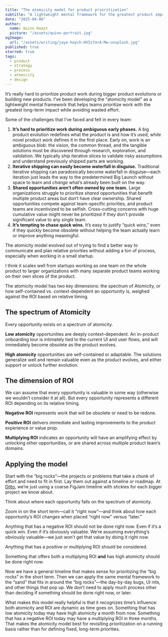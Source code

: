 ```yaml
---
title: "The atomicity model for product prioritization"
subtitle: "A lightweight mental framework for the greatest product impact while avoiding wasted effort"
date: "2025-04-06"
author:
  name: Quinn Keast
  picture: "/assets/quinn-portrait.jpg"
ogImage:
  url: "/assets/writing/jaye-haych-HVIiYarA-Mw-unsplash.jpg"
published: true
starred: true
tags:
  - product
  - strategy
  - process
  - atomicity
  - design
---
```


It’s really hard to prioritize product work during bigger product evolutions or building new products. I’ve been developing the “atomicity model” as a lightweight mental framework that helps teams prioritize work with the greatest long-term impact while avoiding wasted effort.

Some of the challenges that I’ve faced and felt in every team:

1. **It’s hard to prioritize work during ambiguous early phases.** A big product evolution redefines what the product is and how it’s used, while novel product work defines it in the first place. Early on, work is an ambiguous blob: the vision, the common thread, and the tangible solutions must be discovered through research, exploration, and validation. We typically ship iterative slices to validate risky assumptions and understand previously shipped parts are working.
2. **Iterative shipping can easily become waterfall in disguise.** Traditional iterative shipping can paradoxically become waterfall in disguise—each iteration just leads the way to the predetermined Big Launch without space to learn and _change_ what’s already been built on the way.
3. **Shared opportunities aren’t often owned by one team.** Large organizations struggle to prioritize _shared_ opportunities that benefit multiple product areas but don’t have clear ownership. Shared opportunities compete against team-specific priorities, and product teams are incentivized to be selfish. Cross-cutting concerns with huge cumulative value might never be prioritized if they don’t provide significant value to any _single_ team.
4. **It’s tempting to chase quick wins.** It’s easy to justify “quick wins,” even if they quickly become obsolete without helping the team actually learn or improve anything meaningful.

The atomicity model evolved out of trying to find a better way to communicate and plan relative priorities without adding a ton of process, especially when working in a small startup.

I think it scales well from startups working as one team on the whole product to larger organizations with many separate product teams working on their own slices of the product.

The atomicity model has two key dimensions: the spectrum of Atomicity, or how self-contained vs. context-dependent an opportunity is, weighed against the ROI based on relative timing.

## The spectrum of Atomicity

Every opportunity exists on a spectrum of atomicity.

**Low atomicity** opportunities are deeply context-dependent. An in-product onboarding tour is intimately tied to the current UI and user flows, and will immediately become obsolete as the product evolves.

**High atomicity** opportunities are self-contained or adaptable. The solutions generalize well and remain valuable even as the product evolves, and either support or unlock further evolution.

## The dimension of ROI

We can assume that every opportunity is valuable in some way (otherwise we wouldn’t consider it at all). But every  opportunity represents a different ROI depending on its relative timing.

**Negative ROI** represents work that will be obsolete or need to be redone.

**Positive ROI** delivers immediate and lasting improvements to the product experience or value prop.

**Multiplying ROI** indicates an opportunity will have an amplifying effect by unlocking other opportunities, or are shared across multiple product team’s domains.

## Applying the model

Start with the “big rocks”—the projects or problems that take a chunk of effort and need to fit in first. Lay them out against a timeline or roadmap. At <a href="https://dittowords.com" target="_blank">Ditto</a>, we’re just using a coarse FigJam timeline with stickies for each bigger project we know about.

Think about where each opportunity falls on the spectrum of atomicity.

Zoom in on the short term—call it “right now”—and think about how each opportunity’s ROI changes when placed “right now” versus “later.”

Anything that has a negative ROI should not be done right now. Even if it’s a quick win. Even if it’s obviously valuable. We’re assuming everything’s obviously valuable—we just won’t get that value by doing it right now.

Anything that has a positive or multiplying ROI should be considered.

Something that offers both a multiplying ROI **and** has high atomicity should be done right now.

Now we have a general timeline that makes sense for prioritizing the “big rocks” in the short term. Then we can apply the same mental framework to the “sand” that fits in around the “big rocks”—the day-by-day bugs, UI nits, and other things that pop up. We don’t need to apply much process other than deciding if something should be done right now, or later.

What makes this model really helpful is that it recognizes time’s influence: both atomicity and ROI are dynamic as time goes on. Something that has low atomicity today may have high atomicity a month from now. Something that has a negative ROI today may have a multiplying ROI in three months. That makes the atomicity model best for revisiting prioritization on a running basis rather than for defining fixed, long-term priorities.
